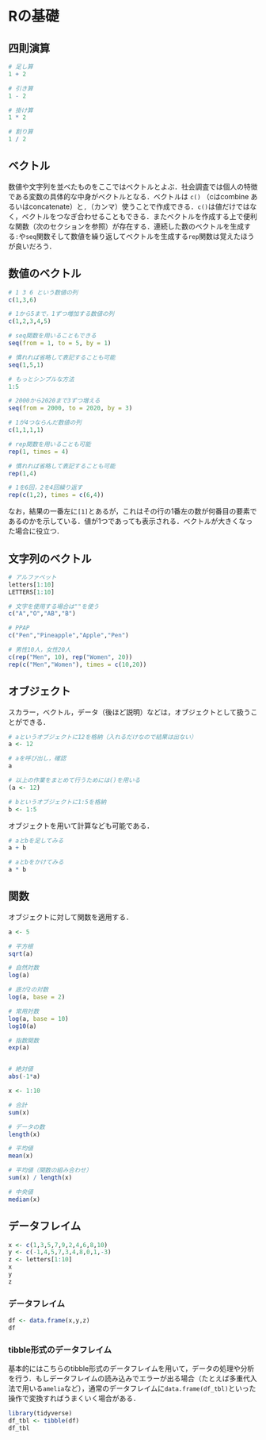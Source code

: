 # Rの基礎 {#basic}


## 四則演算

```r
# 足し算
1 + 2

# 引き算
1 - 2

# 掛け算
1 * 2

# 割り算
1 / 2
```


## ベクトル

数値や文字列を並べたものをここではベクトルとよぶ．社会調査では個人の特徴である変数の具体的な中身がベクトルとなる．ベクトルは `c()` （cはcombine あるいはconcatenate）と`,`（カンマ）使うことで作成できる．`c()`は値だけではなく，ベクトルをつなぎ合わせることもできる．またベクトルを作成する上で便利な関数（次のセクションを参照）が存在する．連続した数のベクトルを生成する`:`や`seq`関数そして数値を繰り返してベクトルを生成する`rep`関数は覚えたほうが良いだろう．

## 数値のベクトル

```R
# 1 3 6 という数値の列
c(1,3,6)

# 1から5まで，1ずつ増加する数値の列
c(1,2,3,4,5)

# seq関数を用いることもできる
seq(from = 1, to = 5, by = 1)

# 慣れれば省略して表記することも可能
seq(1,5,1)

# もっとシンプルな方法
1:5
```

```R
# 2000から2020まで3ずつ増える
seq(from = 2000, to = 2020, by = 3)

# 1が4つならんだ数値の列
c(1,1,1,1)

# rep関数を用いることも可能
rep(1, times = 4)

# 慣れれば省略して表記することも可能
rep(1,4)

# 1を6回，2を4回繰り返す
rep(c(1,2), times = c(6,4))
```


なお，結果の一番左に`[1]`とあるが，これはその行の1番左の数が何番目の要素であるのかを示している．値が1つであっても表示される．ベクトルが大きくなった場合に役立つ．

## 文字列のベクトル

```R
# アルファベット
letters[1:10]
LETTERS[1:10]

# 文字を使用する場合は""を使う
c("A","O","AB","B")

# PPAP
c("Pen","Pineapple","Apple","Pen")

# 男性10人，女性20人
c(rep("Men", 10), rep("Women", 20))
rep(c("Men","Women"), times = c(10,20))
```


## オブジェクト

スカラー，ベクトル，データ（後ほど説明）などは，オブジェクトとして扱うことができる．

```r
# aというオブジェクトに12を格納（入れるだけなので結果は出ない）
a <- 12

# aを呼び出し，確認
a

# 以上の作業をまとめて行うためには()を用いる
(a <- 12)

# bというオブジェクトに1:5を格納
b <- 1:5
```


オブジェクトを用いて計算なども可能である．

```r
# aとbを足してみる
a + b 

# aとbをかけてみる
a * b 
```



## 関数

オブジェクトに対して関数を適用する．

```r
a <- 5 

# 平方根
sqrt(a)

# 自然対数
log(a)

# 底が2の対数
log(a, base = 2)
```

```r
# 常用対数
log(a, base = 10)
log10(a)

# 指数関数
exp(a)


# 絶対値
abs(-1*a)
```

```r
x <- 1:10

# 合計
sum(x)

# データの数
length(x)

# 平均値
mean(x)

# 平均値（関数の組み合わせ）
sum(x) / length(x)

# 中央値
median(x)
```



## データフレイム

```r
x <- c(1,3,5,7,9,2,4,6,8,10)
y <- c(-1,4,5,7,3,4,8,0,1,-3)
z <- letters[1:10]
x
y
z
```


### データフレイム

```r
df <- data.frame(x,y,z)
df
```


### tibble形式のデータフレイム

基本的にはこちらのtibble形式のデータフレイムを用いて，データの処理や分析を行う．もしデータフレイムの読み込みでエラーが出る場合（たとえば多重代入法で用いる`amelia`など），通常のデータフレイムに`data.frame(df_tbl)`といった操作で変換すればうまくいく場合がある．

```r
library(tidyverse)
df_tbl <- tibble(df)
df_tbl
```





